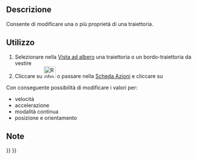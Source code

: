 <languages/>
{{Docnav
|[[Robot_Edge2Trac/it|Crea una traiettoria da bordi]]
|[[Robot_TrajectoryCompound/it|Raggruppa le traiettorie]]
|[[Robot_Workbench/it|Robot]]
|IconL=Robot_Edge2Trac.svg
|IconR=Robot_TrajectoryCompound.svg
|IconC=Workbench_Robot.svg
}}

{{GuiCommand/it
|Name=Robot TrajectoryDressUp
|Name/it=Vesti una traiettoria
|MenuLocation=Robot → Vesti una traiettoria
|Workbenches=[[Robot_Workbench/it|Robot]]
}}

==Descrizione==
Consente di modificare una o più proprietà di una traiettoria.


==Utilizzo==
#Selezionare nella [[Tree_view/it|Vista ad albero]] una traiettoria o un bordo-traiettoria da vestire
#Cliccare su [[Image:Robot_TrajectoryDressUp.svg|32px]] o passare nella [[Task_panel/it|Scheda Azioni]] e cliccare su {{KEY| [[Image:Robot_TrajectoryDressUp.svg|32px]] Vesti traiettoria}}

Con conseguente possibilità di modificare i valori per:
*velocità
*accelerazione
*modalità continua
*posizione e orientamento


==Note==


{{Docnav/it
|[[Robot_Edge2Trac/it|Crea traiettorie da bordi]]
|[[Robot_TrajectoryCompound/it|Raggruppa le traiettorie]]
|[[Robot_Workbench/it|Robot]]
|IconL=Robot_Edge2Trac.svg
|IconR=Robot_TrajectoryCompound.svg
|IconC=Workbench_Robot.svg
}}

{{Robot_Tools_navi{{#translation:}}}}
{{Userdocnavi{{#translation:}}}}
{{clear}}